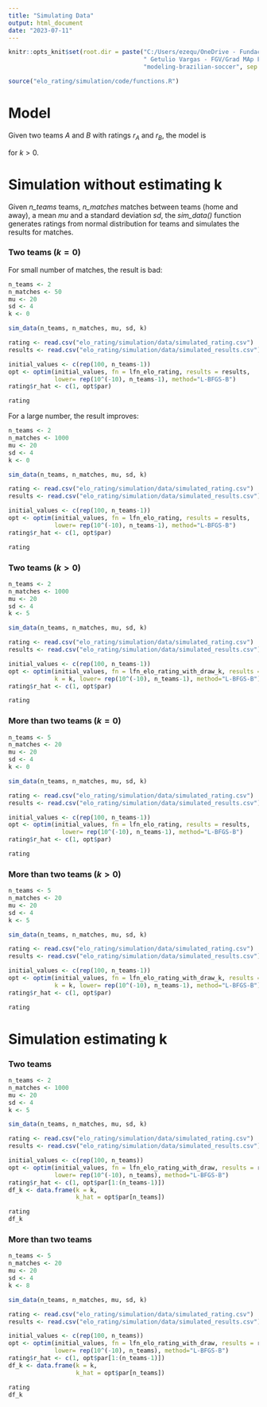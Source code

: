 ```yaml
---
title: "Simulating Data"
output: html_document
date: "2023-07-11"
---
```


```r
knitr::opts_knit$set(root.dir = paste("C:/Users/ezequ/OneDrive - Fundacao",
                                      " Getulio Vargas - FGV/Grad MAp FGV/IC/",
                                      "modeling-brazilian-soccer", sep = ""))
```

```r
source("elo_rating/simulation/code/functions.R")
```

# Model

Given two teams $A$ and $B$ with ratings $r_A$ and $r_B$, the model is

```{=latex}
\begin{align*}
  \mathbb{P}(A \ wins) = \frac{r_A^2}{r_A^2 + r_B^2 + r_A r_B k}
  \\
  \mathbb{P}(B \ wins) = \frac{r_B^2}{r_A^2 + r_B^2 + r_A r_B k}
  \\
  \mathbb{P}(draw) = \frac{r_A r_B k}{r_A^2 + r_B^2 + r_A r_B k}

\end{align*}
```
for $k > 0$.

# Simulation without estimating k

Given *n_teams* teams, *n_matches* matches between teams (home and away), a mean
*mu* and a standard deviation *sd*, the *sim_data()* function generates ratings 
from normal distribution for teams and simulates the results for matches.

### Two teams ($k = 0$)

For small number of matches, the result is bad:

```r
n_teams <- 2
n_matches <- 50
mu <- 20
sd <- 4
k <- 0

sim_data(n_teams, n_matches, mu, sd, k)

rating <- read.csv("elo_rating/simulation/data/simulated_rating.csv")
results <- read.csv("elo_rating/simulation/data/simulated_results.csv")

initial_values <- c(rep(100, n_teams-1))
opt <- optim(initial_values, fn = lfn_elo_rating, results = results,
             lower= rep(10^(-10), n_teams-1), method="L-BFGS-B")
rating$r_hat <- c(1, opt$par)

rating
```

For a large number, the result improves:

```r
n_teams <- 2
n_matches <- 1000
mu <- 20
sd <- 4
k <- 0

sim_data(n_teams, n_matches, mu, sd, k)

rating <- read.csv("elo_rating/simulation/data/simulated_rating.csv")
results <- read.csv("elo_rating/simulation/data/simulated_results.csv")

initial_values <- c(rep(100, n_teams-1))
opt <- optim(initial_values, fn = lfn_elo_rating, results = results,
             lower= rep(10^(-10), n_teams-1), method="L-BFGS-B")
rating$r_hat <- c(1, opt$par)

rating
```

### Two teams ($k > 0$)

```r
n_teams <- 2
n_matches <- 1000
mu <- 20
sd <- 4
k <- 5

sim_data(n_teams, n_matches, mu, sd, k)

rating <- read.csv("elo_rating/simulation/data/simulated_rating.csv")
results <- read.csv("elo_rating/simulation/data/simulated_results.csv")

initial_values <- c(rep(100, n_teams-1))
opt <- optim(initial_values, fn = lfn_elo_rating_with_draw_k, results = results, 
             k = k, lower= rep(10^(-10), n_teams-1), method="L-BFGS-B")
rating$r_hat <- c(1, opt$par)

rating
```

### More than two teams ($k = 0$)

```r
n_teams <- 5
n_matches <- 20
mu <- 20
sd <- 4
k <- 0

sim_data(n_teams, n_matches, mu, sd, k)

rating <- read.csv("elo_rating/simulation/data/simulated_rating.csv")
results <- read.csv("elo_rating/simulation/data/simulated_results.csv")

initial_values <- c(rep(100, n_teams-1))
opt <- optim(initial_values, fn = lfn_elo_rating, results = results,
               lower= rep(10^(-10), n_teams-1), method="L-BFGS-B")
rating$r_hat <- c(1, opt$par)

rating

```

### More than two teams ($k > 0$)

```r
n_teams <- 5
n_matches <- 20
mu <- 20
sd <- 4
k <- 5

sim_data(n_teams, n_matches, mu, sd, k)

rating <- read.csv("elo_rating/simulation/data/simulated_rating.csv")
results <- read.csv("elo_rating/simulation/data/simulated_results.csv")

initial_values <- c(rep(100, n_teams-1))
opt <- optim(initial_values, fn = lfn_elo_rating_with_draw_k, results = results, 
             k = k, lower= rep(10^(-10), n_teams-1), method="L-BFGS-B")
rating$r_hat <- c(1, opt$par)

rating

```

# Simulation estimating k

### Two teams

```r
n_teams <- 2
n_matches <- 1000
mu <- 20
sd <- 4
k <- 5

sim_data(n_teams, n_matches, mu, sd, k)

rating <- read.csv("elo_rating/simulation/data/simulated_rating.csv")
results <- read.csv("elo_rating/simulation/data/simulated_results.csv")

initial_values <- c(rep(100, n_teams))
opt <- optim(initial_values, fn = lfn_elo_rating_with_draw, results = results,
             lower= rep(10^(-10), n_teams), method="L-BFGS-B")
rating$r_hat <- c(1, opt$par[1:(n_teams-1)])
df_k <- data.frame(k = k,
                   k_hat = opt$par[n_teams])

rating
df_k
```

### More than two teams

```r
n_teams <- 5
n_matches <- 20
mu <- 20
sd <- 4
k <- 8

sim_data(n_teams, n_matches, mu, sd, k)

rating <- read.csv("elo_rating/simulation/data/simulated_rating.csv")
results <- read.csv("elo_rating/simulation/data/simulated_results.csv")

initial_values <- c(rep(100, n_teams))
opt <- optim(initial_values, fn = lfn_elo_rating_with_draw, results = results,
             lower= rep(10^(-10), n_teams), method="L-BFGS-B")
rating$r_hat <- c(1, opt$par[1:(n_teams-1)])
df_k <- data.frame(k = k,
                   k_hat = opt$par[n_teams])

rating
df_k
```

